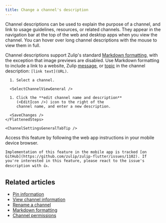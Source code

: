 ```yaml
---
title: Change a channel's description
---
```





Channel descriptions can be used to explain the purpose of a channel, and link
to usage guidelines, resources, or related channels. They appear in the
navigation bar at the top of the web and desktop apps when you view the channel.
You can hover over long channel descriptions with the mouse to view them in
full.

Channel descriptions support Zulip's standard [Markdown
formatting][markdown-formatting], with the exception that image previews are
disabled. Use Markdown formatting to include a link to a website, Zulip
[message][message-link], or [topic][topic-link] in the channel description:
`[link text](URL)`.

<Tabs>
  <TabItem label="Desktop/Web">
    <FlattenedSteps>
      <NavigationSteps target="relative/channel/all" />

      1. Select a channel.

      <SelectChannelViewGeneral />

      1. Click the **edit channel name and description**
         (<EditIcon />) icon to the right of the
         channel name, and enter a new description.

      <SaveChanges />
    </FlattenedSteps>

    <ChannelSettingsGeneralTabTip />
  </TabItem>

  <TabItem label="Mobile">
    Access this feature by following the web app instructions in your
    mobile device browser.

    Implementation of this feature in the mobile app is tracked [on
    GitHub](https://github.com/zulip/zulip-flutter/issues/1102). If
    you're interested in this feature, please react to the issue's
    description with 👍.
  </TabItem>
</Tabs>

<AutomatedNoticeChannelEvent />

## Related articles

* [Pin information](/help/pin-information)
* [View channel information](/help/view-channel-information)
* [Rename a channel](/help/rename-a-channel)
* [Markdown formatting][markdown-formatting]
* [Channel permissions](/help/channel-permissions)

[markdown-formatting]: /help/format-your-message-using-markdown

[message-link]: /help/link-to-a-message-or-conversation#get-a-link-to-a-specific-message

[topic-link]: /help/link-to-a-message-or-conversation#get-a-link-to-a-specific-topic
